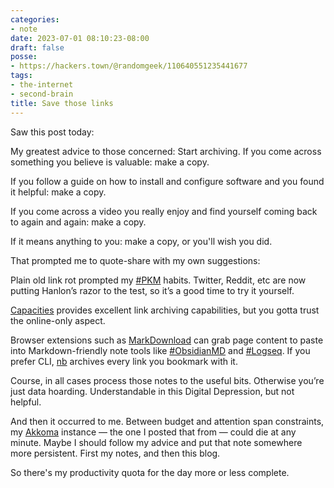 ```yaml
---
categories:
- note
date: 2023-07-01 08:10:23-08:00
draft: false
posse:
- https://hackers.town/@randomgeek/110640551235441677
tags:
- the-internet
- second-brain
title: Save those links
---
```


Saw this post today:

<Quote
    from="@n4@freeradical.zone"
    cite="https://freeradical.zone/@n4/110636140651779144">
My greatest advice to those concerned: Start archiving. If you come across something you believe is valuable: make a copy.

If you follow a guide on how to install and configure software and you found it helpful: make a copy.

If you come across a video you really enjoy and find yourself coming back to again and again: make a copy.

If it means anything to you: make a copy, or you'll wish you did.
</Quote>

That prompted me to quote-share with my own suggestions:

<Quote
    from="@randomgeek@ack.cringe.cafe">
Plain old link rot prompted my [#PKM](https://ack.cringe.cafe/tag/pkm) habits.
Twitter, Reddit, etc are now putting Hanlon’s razor to the test, so it’s a good time to try it yourself.

[Capacities](https://capacities.io/) provides excellent link archiving capabilities, but you gotta trust the online-only aspect.

Browser extensions such as [MarkDownload](https://github.com/deathau/markdownload) can grab page content to paste into Markdown-friendly note tools like [#ObsidianMD](https://ack.cringe.cafe/tag/obsidianmd) and [#Logseq](https://ack.cringe.cafe/tag/logseq).
If you prefer CLI, [nb](https://xwmx.github.io/nb/) archives every link you bookmark with it.

Course, in all cases process those notes to the useful bits.
Otherwise you’re just data hoarding.
Understandable in this Digital Depression, but not helpful.
</Quote>

[akkoma]: https://akkoma.social

And then it occurred to me.
Between budget and attention span constraints,
my [Akkoma][akkoma] instance —
the one I posted that from —
could die at any minute.
Maybe I should follow my advice and put that note somewhere more persistent.
First my notes, and then this blog.

So there's my productivity quota for the day more or less complete.
